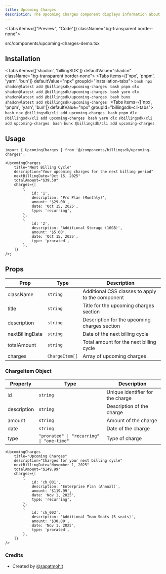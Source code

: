 ```yaml
---
title: Upcoming Charges
description: The Upcoming Charges component displays information about upcoming billing cycles, including the next billing date, total amount, and a breakdown of individual charges.
---
```


<Tabs items={["Preview", "Code"]} className="bg-transparent border-none">
  <Tab value="Preview" className="border-none bg-transparent p-0 mt-3">
    <PreviewComponents registryName="upcoming-charges">
      <UpcomingChargesDemo />
    </PreviewComponents>
  </Tab>

<Tab value="Code" className="mt-3">
	<include
		cwd
		lang="tsx"
		meta='title="src/components/upcoming-charges-demo.tsx"'
	>
		src/components/upcoming-charges-demo.tsx
	</include>
</Tab>

</Tabs>

## Installation

<Tabs items={['shadcn', 'billingSDK']} defaultValue="shadcn" className="bg-transparent border-none">
  <Tab value="shadcn" className="border-none bg-transparent p-0 mt-3">
    <Tabs items={['npx', 'pnpm', 'yarn', 'bun']} defaultValue="npx" groupId="installation-tabs">
      <Tab value="npx">
        ```bash
        npx shadcn@latest add @billingsdk/upcoming-charges
        ```
      </Tab>
      <Tab value="pnpm">
        ```bash
        pnpm dlx shadcn@latest add @billingsdk/upcoming-charges
        ```
      </Tab>
      <Tab value="yarn">
        ```bash
        yarn dlx shadcn@latest add @billingsdk/upcoming-charges
        ```
      </Tab>
      <Tab value="bun">
        ```bash
        bunx shadcn@latest add @billingsdk/upcoming-charges
        ```
      </Tab>
    </Tabs>
  </Tab>
  <Tab value="billingSDK" className="border-none bg-transparent p-0 mt-3">
    <Tabs items={['npx', 'pnpm', 'yarn', 'bun']} defaultValue="npx" groupId="billingsdk-cli-tabs">
      <Tab value="npx">
        ```bash
        npx @billingsdk/cli add upcoming-charges
        ```
      </Tab>
      <Tab value="pnpm">
        ```bash
        pnpm dlx @billingsdk/cli add upcoming-charges
        ```
      </Tab>
      <Tab value="yarn">
        ```bash
        yarn dlx @billingsdk/cli add upcoming-charges
        ```
      </Tab>
      <Tab value="bun">
        ```bash
        bunx @billingsdk/cli add upcoming-charges
        ```
      </Tab>
    </Tabs>
  </Tab>
</Tabs>

## Usage

```tsx
import { UpcomingCharges } from '@/components/billingsdk/upcoming-charges';
```

```tsx
<UpcomingCharges
	title="Next Billing Cycle"
	description="Your upcoming charges for the next billing period"
	nextBillingDate="Oct 15, 2025"
	totalAmount="$39.50"
	charges={[
		{
			id: '1',
			description: 'Pro Plan (Monthly)',
			amount: '$29.00',
			date: 'Oct 15, 2025',
			type: 'recurring',
		},
		{
			id: '2',
			description: 'Additional Storage (10GB)',
			amount: '$5.00',
			date: 'Oct 15, 2025',
			type: 'prorated',
		},
	]}
/>;
```

## Props

| Prop            | Type           | Description                                      |
| --------------- | -------------- | ------------------------------------------------ |
| className       | `string`       | Additional CSS classes to apply to the component |
| title           | `string`       | Title for the upcoming charges section           |
| description     | `string`       | Description for the upcoming charges section     |
| nextBillingDate | `string`       | Date of the next billing cycle                   |
| totalAmount     | `string`       | Total amount for the next billing cycle          |
| charges         | `ChargeItem[]` | Array of upcoming charges                        |

### ChargeItem Object

| Property    | Type                                      | Description                      |
| ----------- | ----------------------------------------- | -------------------------------- |
| id          | `string`                                  | Unique identifier for the charge |
| description | `string`                                  | Description of the charge        |
| amount      | `string`                                  | Amount of the charge             |
| date        | `string`                                  | Date of the charge               |
| type        | `"prorated" \| "recurring" \| "one-time"` | Type of charge                   |

```tsx
<UpcomingCharges
	title="Upcoming Charges"
	description="Charges for your next billing cycle"
	nextBillingDate="November 1, 2025"
	totalAmount="$149.99"
	charges={[
		{
			id: 'ch_001',
			description: 'Enterprise Plan (Annual)',
			amount: '$119.99',
			date: 'Nov 1, 2025',
			type: 'recurring',
		},
		{
			id: 'ch_002',
			description: 'Additional Team Seats (5 seats)',
			amount: '$30.00',
			date: 'Nov 1, 2025',
			type: 'prorated',
		},
	]}
/>
```

### Credits
- Created by [@sapatmohit](https://github.com/sapatmohit)
